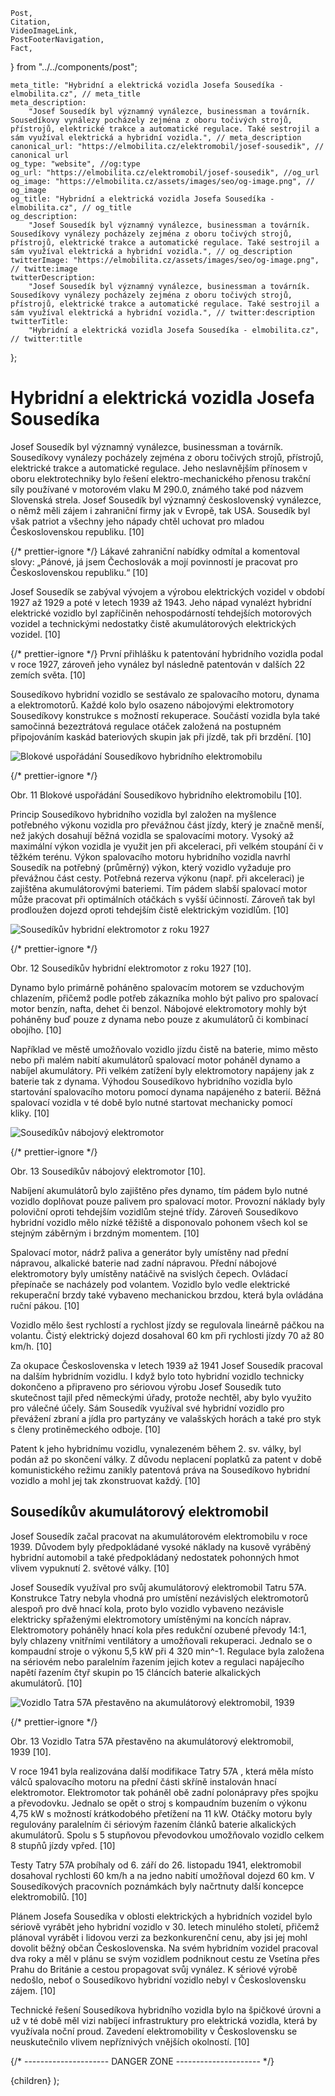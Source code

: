 	Post,
	Citation,
	VideoImageLink,
	PostFooterNavigation,
	Fact,
} from "../../components/post";


	meta_title: "Hybridní a elektrická vozidla Josefa Sousedíka - elmobilita.cz", // meta_title
	meta_description:
		"Josef Sousedík byl významný vynálezce, businessman a továrník. Sousedíkovy vynálezy pocházely zejména z oboru točivých strojů, přístrojů, elektrické trakce a automatické regulace. Také sestrojil a sám využíval elektrická a hybridní vozidla.", // meta_description
	canonical_url: "https://elmobilita.cz/elektromobil/josef-sousedik", // canonical url
	og_type: "website", //og:type
	og_url: "https://elmobilita.cz/elektromobil/josef-sousedik", //og_url
	og_image: "https://elmobilita.cz/assets/images/seo/og-image.png", // og_image
	og_title: "Hybridní a elektrická vozidla Josefa Sousedíka - elmobilita.cz", // og_title
	og_description:
		"Josef Sousedík byl významný vynálezce, businessman a továrník. Sousedíkovy vynálezy pocházely zejména z oboru točivých strojů, přístrojů, elektrické trakce a automatické regulace. Také sestrojil a sám využíval elektrická a hybridní vozidla.", // og_description
	twitterImage: "https://elmobilita.cz/assets/images/seo/og-image.png", // twitte:image
	twitterDescription:
		"Josef Sousedík byl významný vynálezce, businessman a továrník. Sousedíkovy vynálezy pocházely zejména z oboru točivých strojů, přístrojů, elektrické trakce a automatické regulace. Také sestrojil a sám využíval elektrická a hybridní vozidla.", // twitter:description
	twitterTitle:
		"Hybridní a elektrická vozidla Josefa Sousedíka - elmobilita.cz", // twitter:title
};

# Hybridní a elektrická vozidla Josefa Sousedíka

Josef Sousedík byl významný vynálezce, businessman a továrník. Sousedíkovy vynálezy pocházely zejména z oboru točivých strojů, přístrojů, elektrické trakce a automatické regulace. Jeho neslavnějším přínosem v oboru elektrotechniky bylo řešení elektro-mechanického přenosu trakční síly používané v motorovém vlaku M 290.0, známého také pod názvem Slovenská strela. Josef Sousedík byl významný československý vynálezce, o němž měli zájem i zahraniční firmy jak v Evropě, tak USA. Sousedík byl však patriot a všechny jeho nápady chtěl uchovat pro mladou Československou republiku.&nbsp;<Citation href="/elektromobil/zdroje#kohoutka-sousedik">[10]</Citation>

{/* prettier-ignore */}
<Fact header="Zajímavost" color="primary" description="vlastenec">
	Lákavé zahraniční nabídky odmítal a komentoval slovy: „Pánové, já jsem Čechoslovák a mojí povinností je pracovat pro Československou republiku.“&nbsp;<Citation href="/elektromobil/zdroje#kohoutka-sousedik">[10]</Citation>
</Fact>

Josef Sousedík se zabýval vývojem a výrobou elektrických vozidel v období 1927 až 1929 a poté v letech 1939 až 1943. Jeho nápad vynalézt hybridní elektrické vozidlo byl zapříčiněn nehospodárností tehdejších motorových vozidel a technickými nedostatky čistě akumulátorových elektrických vozidel.&nbsp;<Citation href="/elektromobil/zdroje#kohoutka-sousedik">[10]</Citation>

{/* prettier-ignore */}
<Fact header="Zajímavost" color="primary" description="rozšíření patentu">
	První přihlášku k patentování hybridního vozidla podal v roce 1927, zároveň jeho vynález byl následně patentován v dalších 22 zemích světa.&nbsp;<Citation href="/elektromobil/zdroje#kohoutka-sousedik">[10]</Citation>
</Fact>

Sousedíkovo hybridní vozidlo se sestávalo ze spalovacího motoru, dynama a elektromotorů. Každé kolo bylo osazeno nábojovými elektromotory Sousedíkovy konstrukce s možností rekuperace. Součástí vozidla byla také samočinná bezeztrátová regulace otáček založená na postupném připojováním kaskád bateriových skupin jak při jízdě, tak při brzdění.&nbsp;<Citation href="/elektromobil/zdroje#kohoutka-sousedik">[10]</Citation>

![Blokové uspořádání Sousedíkovo hybridního elektromobilu](/assets/images/elektroautomobil/blokove-usporadani-sousedikova-hybridniho-elektromobilu.webp)

{/* prettier-ignore */}
<figcaption>
	Obr. 11 Blokové uspořádání Sousedíkovo hybridního elektromobilu&nbsp;<Citation href="/elektromobil/zdroje#kohoutka-sousedik">[10]</Citation>.
</figcaption>

Princip Sousedíkovo hybridního vozidla byl založen na myšlence potřebného výkonu vozidla pro převážnou část jízdy, který je značně menší, než jakých dosahují běžná vozidla se spalovacími motory. Vysoký až maximální výkon vozidla je využit jen při akceleraci, při velkém stoupání či v těžkém terénu. Výkon spalovacího motoru hybridního vozidla navrhl Sousedík na potřebný (průměrný) výkon, který vozidlo vyžaduje pro převážnou část cesty. Potřebná rezerva výkonu (např. při akceleraci) je zajištěna akumulátorovými bateriemi. Tím pádem slabší spalovací motor může pracovat při optimálních otáčkách s vyšší účinností. Zároveň tak byl prodloužen dojezd oproti tehdejším čistě elektrickým vozidlům.&nbsp;<Citation href="/elektromobil/zdroje#kohoutka-sousedik">[10]</Citation>

![Sousedíkův hybridní elektromotor z roku 1927](/assets/images/elektroautomobil/sousedikuv-hybridni-elektromobil-1927.webp)

{/* prettier-ignore */}
<figcaption>
	Obr. 12 Sousedíkův hybridní elektromotor z roku 1927&nbsp;<Citation href="/elektromobil/zdroje#kohoutka-sousedik">[10]</Citation>.
</figcaption>

Dynamo bylo primárně poháněno spalovacím motorem se vzduchovým chlazením, přičemž podle potřeb zákazníka mohlo být palivo pro spalovací motor benzín, nafta, dehet či benzol. Nábojové elektromotory mohly být poháněny buď pouze z dynama nebo pouze z akumulátorů či kombinací obojího.&nbsp;<Citation href="/elektromobil/zdroje#kohoutka-sousedik">[10]</Citation>

Například ve městě umožňovalo vozidlo jízdu čistě na baterie, mimo město nebo při malém nabití akumulátorů spalovací motor poháněl dynamo a nabíjel akumulátory. Při velkém zatížení byly elektromotory napájeny jak z baterie tak z dynama. Výhodou Sousedíkovo hybridního vozidla bylo startování spalovacího motoru pomocí dynama napájeného z baterií. Běžná spalovací vozidla v té době bylo nutné startovat mechanicky pomocí kliky.&nbsp;<Citation href="/elektromobil/zdroje#kohoutka-sousedik">[10]</Citation>

![Sousedíkův nábojový elektromotor](/assets/images/elektroautomobil/sousedikuv-nabojovy-elektromotor.webp)

{/* prettier-ignore */}
<figcaption>
	Obr. 13 Sousedíkův nábojový elektromotor&nbsp;<Citation href="/elektromobil/zdroje#kohoutka-sousedik">[10]</Citation>.
</figcaption>

Nabíjení akumulátorů bylo zajištěno přes dynamo, tím pádem bylo nutné vozidlo doplňovat pouze palivem pro spalovací motor. Provozní náklady byly poloviční oproti tehdejším vozidlům stejné třídy. Zároveň Sousedíkovo hybridní vozidlo mělo nízké těžiště a disponovalo pohonem všech kol se stejným záběrným i brzdným momentem.&nbsp;<Citation href="/elektromobil/zdroje#kohoutka-sousedik">[10]</Citation>

Spalovací motor, nádrž paliva a generátor byly umístěny nad přední nápravou, alkalické baterie nad zadní nápravou. Přední nábojové elektromotory byly umístěny natáčivě na svislých čepech. Ovládací přepínače se nacházely pod volantem. Vozidlo bylo vedle elektrické rekuperační brzdy také vybaveno mechanickou brzdou, která byla ovládána ruční pákou.&nbsp;<Citation href="/elektromobil/zdroje#kohoutka-sousedik">[10]</Citation>

Vozidlo mělo šest rychlostí a rychlost jízdy se regulovala lineárně páčkou na volantu. Čistý elektrický dojezd dosahoval 60 km při rychlosti jízdy 70 až 80 km/h.&nbsp;<Citation href="/elektromobil/zdroje#kohoutka-sousedik">[10]</Citation>

Za okupace Československa v letech 1939 až 1941 Josef Sousedík pracoval na dalším hybridním vozidlu. I když bylo toto hybridní vozidlo technicky dokončeno a připraveno pro sériovou výrobu Josef Sousedík tuto skutečnost tajil před německými úřady, protože nechtěl, aby bylo využito pro válečné účely. Sám Sousedík využíval své hybridní vozidlo pro převážení zbraní a jídla pro partyzány ve valašských horách a také pro styk s členy protiněmeckého odboje.&nbsp;<Citation href="/elektromobil/zdroje#kohoutka-sousedik">[10]</Citation>

Patent k jeho hybridnímu vozidlu, vynalezeném během 2. sv. války, byl podán až po skončení války. Z důvodu neplacení poplatků za patent v době komunistického režimu zanikly patentová práva na Sousedíkovo hybridní vozidlo a mohl jej tak zkonstruovat každý.&nbsp;<Citation href="/elektromobil/zdroje#kohoutka-sousedik">[10]</Citation>

## Sousedíkův akumulátorový elektromobil

Josef Sousedík začal pracovat na akumulátorovém elektromobilu v roce 1939. Důvodem byly předpokládané vysoké náklady na kusově vyráběný hybridní automobil a také předpokládaný nedostatek pohonných hmot vlivem vypuknutí 2. světové války.&nbsp;<Citation href="/elektromobil/zdroje#kohoutka-sousedik">[10]</Citation>

Josef Sousedík využíval pro svůj akumulátorový elektromobil Tatru 57A. Konstrukce Tatry nebyla vhodná pro umístění nezávislých elektromotorů alespoň pro dvě hnací kola, proto bylo vozidlo vybaveno nezávisle elektricky spřaženými elektromotory umístěnými na koncích náprav. Elektromotory poháněly hnací kola přes redukční ozubené převody 14:1, byly chlazeny vnitřními ventilátory a umožňovali rekuperaci. Jednalo se o kompaudní stroje o výkonu 5,5 kW při 4 320 min^-1. Regulace byla založena na sériovém nebo paralelním řazením jejich kotev a regulaci napájecího napětí řazením čtyř skupin po 15 článcích baterie alkalických akumulátorů.&nbsp;<Citation href="/elektromobil/zdroje#kohoutka-sousedik">[10]</Citation>

![Vozidlo Tatra 57A přestavěno na akumulátorový elektromobil, 1939](/assets/images/elektroautomobil/tatra-57a-1939.webp)

{/* prettier-ignore */}
<figcaption>
	Obr. 13 Vozidlo Tatra 57A přestavěno na akumulátorový elektromobil, 1939&nbsp;<Citation href="/elektromobil/zdroje#kohoutka-sousedik">[10]</Citation>.
</figcaption>

V roce 1941 byla realizována další modifikace Tatry 57A , která měla místo válců spalovacího motoru na přední části skříně instalován hnací elektromotor. Elektromotor tak poháněl obě zadní polonápravy přes spojku a převodovku. Jednalo se opět o stroj s kompaudním buzením o výkonu 4,75 kW s možností krátkodobého přetížení na 11 kW. Otáčky motoru byly regulovány paralelním či sériovým řazením článků baterie alkalických akumulátorů. Spolu s 5 stupňovou převodovkou umožňovalo vozidlo celkem 8 stupňů jízdy vpřed.&nbsp;<Citation href="/elektromobil/zdroje#kohoutka-sousedik">[10]</Citation>

Testy Tatry 57A probíhaly od 6. září do 26. listopadu 1941, elektromobil dosahoval rychlosti 60 km/h a na jedno nabití umožňoval dojezd 60 km. V Sousedíkových pracovních poznámkách byly načrtnuty další koncepce elektromobilů.&nbsp;<Citation href="/elektromobil/zdroje#kohoutka-sousedik">[10]</Citation>

Plánem Josefa Sousedíka v oblosti elektrických a hybridních vozidel bylo sériově vyrábět jeho hybridní vozidlo v 30. letech minulého století, přičemž plánoval vyrábět i lidovou verzi za bezkonkurenční cenu, aby jsi jej mohl dovolit běžný občan Československa. Na svém hybridním vozidel pracoval dva roky a měl v plánu se svým vozidlem podniknout cestu ze Vsetína přes Prahu do Británie a cestou propagovat svůj vynález. K sériové výrobě nedošlo, neboť o Sousedíkovo hybridní vozidlo nebyl v Československu zájem.&nbsp;<Citation href="/elektromobil/zdroje#kohoutka-sousedik">[10]</Citation>

Technické řešení Sousedíkova hybridního vozidla bylo na špičkové úrovni a už v té době měl vizi nabíjecí infrastruktury pro elektrická vozidla, která by využívala noční proud. Zavedení elektromobility v Československu se neuskutečnilo vlivem nepříznivých vnějších okolností.&nbsp;<Citation href="/elektromobil/zdroje#kohoutka-sousedik">[10]</Citation>

<PostFooterNavigation
	hrefPrevious="/elektromobil/technologie"
	hrefNext="/elektromobil/zdroje"
	next="Následující"
	previous="Předchozí"
	previousEnabled="true"
	nextEnabled="true"
/>
{/* --------------------- DANGER ZONE --------------------- */}

<DefaultLayout metaData={metaData}>
	<MDXProvider
		components={{
			h2: H2,
			h3: H3,
			h4: H4,
			h6: H5,
			h5: H6,
		}}
	>
		<Post>{children}</Post>
	</MDXProvider>
</DefaultLayout>
);
